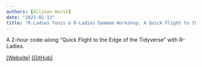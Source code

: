 ```yaml
---
authors: [Allison Horst]
date: "2021-02-13"
title: "R-Ladies Tunis & R-Ladies Dammam Workshop: A Quick Flight to the Edge of the Tidyverse"
---
```

A 2-hour code-along "Quick Flight to the Edge of the Tidyverse" with R-Ladies. 

[[Website]](https://allisonhorst.shinyapps.io/edge-of-the-tidyverse/) [[GitHub]](https://github.com/allisonhorst/r-ladies-tunis-2021)
